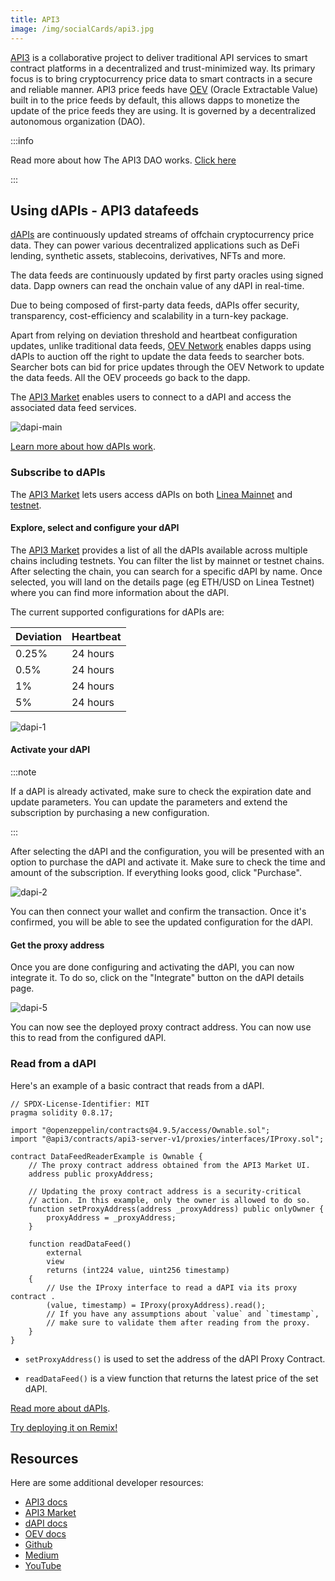 ```yaml
---
title: API3
image: /img/socialCards/api3.jpg
---
```


[API3](https://api3.org/) is a collaborative project to deliver traditional API
services to smart contract platforms in a decentralized and trust-minimized way.  Its primary focus
is to bring cryptocurrency price data to smart contracts in a secure and reliable manner.  API3 price feeds
have [OEV](https://docs.api3.org/oev-searchers/) (Oracle Extractable Value) built in to the price feeds by default, this allows dapps to 
monetize the update of the price feeds they are using.  It is governed by a decentralized autonomous organization (DAO).

:::info

Read more about how The API3 DAO works. 
[Click here](https://api3.org/dao/)

:::

## Using dAPIs - API3 datafeeds

[dAPIs](https://docs.api3.org/dapps/quickstart/) are continuously
updated streams of offchain cryptocurrency price data. They can power various decentralized applications such as DeFi
lending, synthetic assets, stablecoins, derivatives, NFTs and more.

The data feeds are continuously updated by first party oracles using signed data. Dapp owners can read the onchain value of any dAPI in 
real-time.

Due to being composed of first-party data feeds, dAPIs offer security,
transparency, cost-efficiency and scalability in a turn-key package.

Apart from relying on deviation threshold and heartbeat configuration updates,
unlike traditional data feeds, [OEV Network](https://docs.api3.org/oev-searchers/in-depth/oev-network/)
enables dapps using dAPIs to auction off the right to update the data feeds to
searcher bots. Searcher bots can bid for price updates through the OEV Network
to update the data feeds. All the OEV proceeds go back to the dapp.

The [API3 Market](https://market.api3.org/linea) enables users to connect to a
dAPI and access the associated data feed services.

<div class="center-container">
  <div class="img-large">
      <img
        src="/img/get_started/tooling/oracles/api3/dapi-main.png"
        alt="dapi-main"
      />
  </div>
</div>


[Learn more about how dAPIs work](https://docs.api3.org/oev-searchers/in-depth/dapis/).

### Subscribe to dAPIs

The [API3 Market](https://market.api3.org/linea) lets users access dAPIs on both
[Linea Mainnet](https://market.api3.org/linea) and [testnet](https://market.api3.org/linea-sepolia-testnet).

#### Explore, select and configure your dAPI

The [API3 Market](https://market.api3.org/linea) provides a list of all the
dAPIs available across multiple chains including testnets. You can filter the
list by mainnet or testnet chains. After selecting the chain, you can search for
a specific dAPI by name. Once selected, you will land on the details page (eg
ETH/USD on Linea Testnet) where you can find more information about the dAPI.

The current supported configurations for dAPIs are:

| Deviation | Heartbeat |
| --------- | --------- |
| 0.25%     | 24 hours  |
| 0.5%      | 24 hours  |
| 1%        | 24 hours  |
| 5%        | 24 hours  |

<div class="center-container">
  <div class="img-large">
      <img
        src="/img/get_started/tooling/oracles/api3/dapi-1.png"
        alt="dapi-1"
      />
  </div>
</div>

#### Activate your dAPI

:::note

If a dAPI is already activated, make sure to check the expiration date and
update parameters. You can update the parameters and extend the subscription by
purchasing a new configuration.

:::

After selecting the dAPI and the configuration, you will be presented with an
option to purchase the dAPI and activate it. Make sure to check the time and
amount of the subscription. If everything looks good, click "Purchase".

<div class="center-container">
  <div class="img-small">
      <img
        src="/static/img/get_started/tooling/oracles/api3/dapi-2.png"
        alt="dapi-2"
      />
  </div>
</div>

You can then connect your wallet and confirm the transaction. Once it's
confirmed, you will be able to see the updated configuration for the dAPI.

#### Get the proxy address

Once you are done configuring and activating the dAPI, you can now integrate it.
To do so, click on the "Integrate" button on the dAPI details page.

<div class="center-container">
  <div class="img-large">
      <img
        src="/img/get_started/tooling/oracles/api3/dapi-5.png"
        alt="dapi-5"
      />
  </div>
</div>

You can now see the deployed proxy contract address. You can now use this to
read from the configured dAPI.

### Read from a dAPI

Here's an example of a basic contract that reads from a dAPI.

```solidity
// SPDX-License-Identifier: MIT
pragma solidity 0.8.17;

import "@openzeppelin/contracts@4.9.5/access/Ownable.sol";
import "@api3/contracts/api3-server-v1/proxies/interfaces/IProxy.sol";

contract DataFeedReaderExample is Ownable {
    // The proxy contract address obtained from the API3 Market UI.
    address public proxyAddress;

    // Updating the proxy contract address is a security-critical
    // action. In this example, only the owner is allowed to do so.
    function setProxyAddress(address _proxyAddress) public onlyOwner {
        proxyAddress = _proxyAddress;
    }

    function readDataFeed()
        external
        view
        returns (int224 value, uint256 timestamp)
    {
        // Use the IProxy interface to read a dAPI via its proxy contract .
        (value, timestamp) = IProxy(proxyAddress).read();
        // If you have any assumptions about `value` and `timestamp`,
        // make sure to validate them after reading from the proxy.
    }
}

```

- `setProxyAddress()` is used to set the address of the dAPI Proxy Contract.

- `readDataFeed()` is a view function that returns the latest price of the set
dAPI.

[Read more about dAPIs](https://docs.api3.org/oev-searchers/in-depth/dapis/).

> 
[Try deploying it on Remix!](https://remix.ethereum.org/#url=https://github.com/api3-ecosystem/remix-contracts/blob/master/contracts/DapiReader.sol&lang=en&optimize=false&runs=200&evmVersion=null&version=soljson-v0.8.18+commit.87f61d96.js)

## Resources

Here are some additional developer resources:

- [API3 docs](https://docs.api3.org/)
- [API3 Market](https://market.api3.org/linea)
- [dAPI docs](https://docs.api3.org/oev-searchers/in-depth/dapis/)
- [OEV docs](https://docs.api3.org/oev-searchers/)
- [Github](https://github.com/api3dao/)
- [Medium](https://medium.com/api3)
- [YouTube](https://www.youtube.com/API3DAO)
